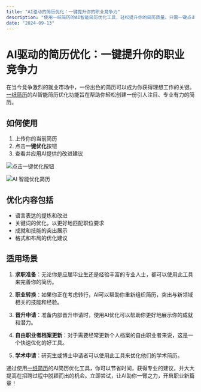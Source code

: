 ```yaml
---
title: "AI驱动的简历优化：一键提升你的职业竞争力"
description: "使用一纸简历的AI智能简历优化工具，轻松提升你的简历质量。只需一键点击，即可获得专业、有针对性的建议，让你在求职中脱颖而出。"
date: "2024-09-13"
---
```


# AI驱动的简历优化：一键提升你的职业竞争力

在当今竞争激烈的就业市场中，一份出色的简历可以成为你获得理想工作的关键。[一纸简历](https://cv.devtool.tech)的AI智能简历优化功能旨在帮助你轻松创建一份引人注目、专业有力的简历。

## 如何使用

1. 上传你的当前简历
2. 点击**一键优化**按钮
3. 查看并应用AI提供的改进建议

![点击一键优化按钮](https://static.shanyue.tech/images/24-09-25/clipboard-0375.89ef95.webp)

![AI 智能优化简历](https://static.shanyue.tech/images/24-09-25/clipboard-1807.800f96.webp)

## 优化内容包括

- 语言表达的提炼和改进
- 关键词的优化，以更好地匹配职位要求
- 成就和技能的突出展示
- 格式和布局的优化建议

## 适用场景

1. **求职准备**：无论你是应届毕业生还是经验丰富的专业人士，都可以使用此工具来完善你的简历。

2. **职业转换**：如果你正在考虑转行，AI可以帮助你重新组织简历，突出与新领域相关的技能和经验。

3. **晋升申请**：准备内部晋升申请时，使用AI优化可以帮助你更好地展示你的成就和潜力。

4. **自由职业者档案更新**：对于需要经常更新个人档案的自由职业者来说，这是一个快速优化的好工具。

5. **学术申请**：研究生或博士申请者可以使用此工具来优化他们的学术简历。

通过使用[一纸简历](https://cv.devtool.tech)的AI简历优化工具，你可以节省时间，获得专业的建议，并大大提高在招聘过程中脱颖而出的机会。立即尝试，让AI助你一臂之力，开启职业新篇章！
